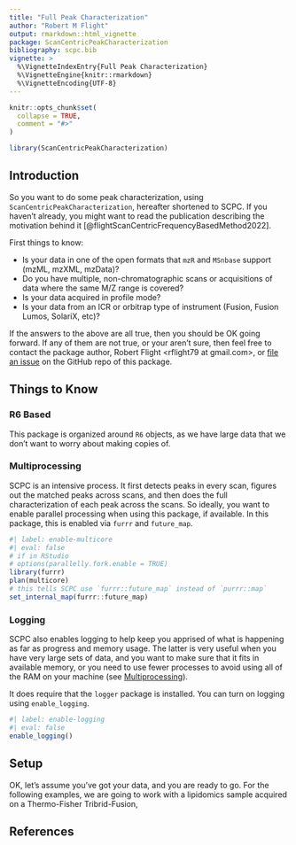 ```yaml
---
title: "Full Peak Characterization"
author: "Robert M Flight"
output: rmarkdown::html_vignette
package: ScanCentricPeakCharacterization
bibliography: scpc.bib
vignette: >
  %\VignetteIndexEntry{Full Peak Characterization}
  %\VignetteEngine{knitr::rmarkdown}
  %\VignetteEncoding{UTF-8}
---
```


```r
knitr::opts_chunk$set(
  collapse = TRUE,
  comment = "#>"
)
```

```r
library(ScanCentricPeakCharacterization)
```

## Introduction

So you want to do some peak characterization, using `ScanCentricPeakCharacterization`, hereafter shortened to SCPC.
If you haven't already, you might want to read the publication describing the motivation behind it [@flightScanCentricFrequencyBasedMethod2022].

First things to know:

* Is your data in one of the open formats that `mzR` and `MSnbase` support (mzML, mzXML, mzData)?
* Do you have multiple, non-chromatographic scans or acquisitions of data where the same M/Z range is covered?
* Is your data acquired in profile mode?
* Is your data from an ICR or orbitrap type of instrument (Fusion, Fusion Lumos, SolariX, etc)?

If the answers to the above are all true, then you should be OK going forward.
If any of them are not true, or your aren't sure, then feel free to contact the package author, Robert Flight <rflight79 at gmail.com>, or [file an issue](https://github.com/MoseleyBioinformaticsLab/ScanCentricPeakCharacterization/) on the GitHub repo of this package.

## Things to Know

### R6 Based

This package is organized around `R6` objects, as we have large data that we don't want to worry about making copies of.

### Multiprocessing

SCPC is an intensive process.
It first detects peaks in every scan, figures out the matched peaks across scans, and then does the full characterization of each peak across the scans.
So ideally, you want to enable parallel processing when using this package, if available.
In this package, this is enabled via `furrr` and `future_map`.

```r
#| label: enable-multicore
#| eval: false
# if in RStudio
# options(parallelly.fork.enable = TRUE)
library(furrr)
plan(multicore)
# this tells SCPC use `furrr::future_map` instead of `purrr::map`
set_internal_map(furrr::future_map)
```

### Logging

SCPC also enables logging to help keep you apprised of what is happening as far as progress and memory usage.
The latter is very useful when you have very large sets of data, and you want to make sure that it fits in available memory, or you need to use fewer processes to avoid using all of the RAM on your machine (see [Multiprocessing](#multiprocessing)).

It does require that the `logger` package is installed.
You can turn on logging using `enable_logging`.

```r
#| label: enable-logging
#| eval: false
enable_logging()
```

## Setup 

OK, let's assume you've got your data, and you are ready to go.
For the following examples, we are going to work with a lipidomics sample acquired on a Thermo-Fisher Tribrid-Fusion, 

## References
